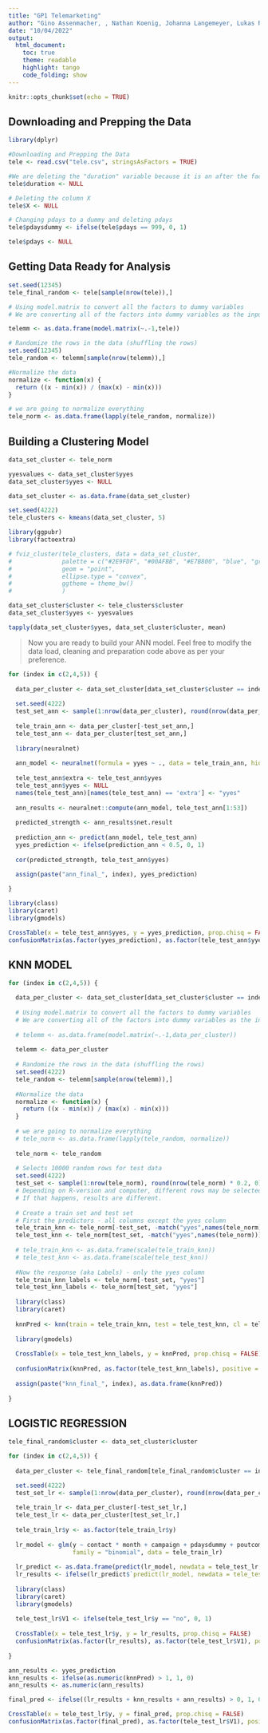 ```yaml
---
title: "GP1 Telemarketing"
author: "Gino Assenmacher, , Nathan Koenig, Johanna Langemeyer, Lukas Resch, Benjamin Roemer"
date: "10/04/2022"
output:
  html_document:
    toc: true
    theme: readable
    highlight: tango
    code_folding: show
---
```


```r
knitr::opts_chunk$set(echo = TRUE)
```

## Downloading and Prepping the Data

```r

library(dplyr)

#Downloading and Prepping the Data
tele <- read.csv("tele.csv", stringsAsFactors = TRUE)

#We are deleting the "duration" variable because it is an after the fact measurement. We only should be using variables that we know before the call
tele$duration <- NULL

# Deleting the column X
tele$X <- NULL

# Changing pdays to a dummy and deleting pdays
tele$pdaysdummy <- ifelse(tele$pdays == 999, 0, 1)

tele$pdays <- NULL
```

## Getting Data Ready for Analysis

```r

set.seed(12345)
tele_final_random <- tele[sample(nrow(tele)),]

# Using model.matrix to convert all the factors to dummy variables
# We are converting all of the factors into dummy variables as the input into knn has to be numeric

telemm <- as.data.frame(model.matrix(~.-1,tele))

# Randomize the rows in the data (shuffling the rows)
set.seed(12345)
tele_random <- telemm[sample(nrow(telemm)),]

#Normalize the data
normalize <- function(x) {
  return ((x - min(x)) / (max(x) - min(x)))
}

# we are going to normalize everything 
tele_norm <- as.data.frame(lapply(tele_random, normalize))

```

## Building a Clustering Model

```r

data_set_cluster <- tele_norm

yyesvalues <- data_set_cluster$yyes
data_set_cluster$yyes <- NULL

data_set_cluster <- as.data.frame(data_set_cluster)

set.seed(4222)
tele_clusters <- kmeans(data_set_cluster, 5)

library(ggpubr)
library(factoextra)

# fviz_cluster(tele_clusters, data = data_set_cluster,
#              palette = c("#2E9FDF", "#00AFBB", "#E7B800", "blue", "green"), 
#              geom = "point",
#              ellipse.type = "convex", 
#              ggtheme = theme_bw()
#              )

data_set_cluster$cluster <- tele_clusters$cluster
data_set_cluster$yyes <- yyesvalues

tapply(data_set_cluster$yyes, data_set_cluster$cluster, mean)


```

> Now you are ready to build your ANN model. Feel free to modify the data load, cleaning and preparation code above as per your preference.

```r

for (index in c(2,4,5)) {
  
  data_per_cluster <- data_set_cluster[data_set_cluster$cluster == index,]
  
  set.seed(4222)
  test_set_ann <- sample(1:nrow(data_per_cluster), round(nrow(data_per_cluster) * 0.2, 0))
  
  tele_train_ann <- data_per_cluster[-test_set_ann,]
  tele_test_ann <- data_per_cluster[test_set_ann,]
  
  library(neuralnet)
  
  ann_model <- neuralnet(formula = yyes ~ ., data = tele_train_ann, hidden = c(5,3))
  
  tele_test_ann$extra <- tele_test_ann$yyes
  tele_test_ann$yyes <- NULL
  names(tele_test_ann)[names(tele_test_ann) == 'extra'] <- "yyes" 
  
  ann_results <- neuralnet::compute(ann_model, tele_test_ann[1:53])
  
  predicted_strength <- ann_results$net.result
  
  prediction_ann <- predict(ann_model, tele_test_ann)
  yyes_prediction <- ifelse(prediction_ann < 0.5, 0, 1)
  
  cor(predicted_strength, tele_test_ann$yyes)
  
  assign(paste("ann_final_", index), yyes_prediction)

}

```

```r

library(class)
library(caret)
library(gmodels)

CrossTable(x = tele_test_ann$yyes, y = yyes_prediction, prop.chisq = FALSE)
confusionMatrix(as.factor(yyes_prediction), as.factor(tele_test_ann$yyes), positive = "1")

```

## KNN MODEL

```r

for (index in c(2,4,5)) {

  data_per_cluster <- data_set_cluster[data_set_cluster$cluster == index,]
  
  # Using model.matrix to convert all the factors to dummy variables
  # We are converting all of the factors into dummy variables as the input into knn has to be numeric
  
  # telemm <- as.data.frame(model.matrix(~.-1,data_per_cluster))
  
  telemm <- data_per_cluster
  
  # Randomize the rows in the data (shuffling the rows)
  set.seed(4222)
  tele_random <- telemm[sample(nrow(telemm)),]
  
  #Normalize the data
  normalize <- function(x) {
    return ((x - min(x)) / (max(x) - min(x)))
  }
  
  # we are going to normalize everything 
  # tele_norm <- as.data.frame(lapply(tele_random, normalize))
  
  tele_norm <- tele_random
  
  # Selects 10000 random rows for test data
  set.seed(4222)
  test_set <- sample(1:nrow(tele_norm), round(nrow(tele_norm) * 0.2, 0))
  # Depending on R-version and computer, different rows may be selected. 
  # If that happens, results are different. 
  
  # Create a train set and test set
  # First the predictors - all columns except the yyes column
  tele_train_knn <- tele_norm[-test_set, -match("yyes",names(tele_norm))]
  tele_test_knn <- tele_norm[test_set, -match("yyes",names(tele_norm))]
  
  # tele_train_knn <- as.data.frame(scale(tele_train_knn))
  # tele_test_knn <- as.data.frame(scale(tele_test_knn))
  
  #Now the response (aka Labels) - only the yyes column
  tele_train_knn_labels <- tele_norm[-test_set, "yyes"]
  tele_test_knn_labels <- tele_norm[test_set, "yyes"]
  
  library(class)
  library(caret)
  
  knnPred <- knn(train = tele_train_knn, test = tele_test_knn, cl = tele_train_knn_labels, k = 3)
  
  library(gmodels)
  
  CrossTable(x = tele_test_knn_labels, y = knnPred, prop.chisq = FALSE)
  
  confusionMatrix(knnPred, as.factor(tele_test_knn_labels), positive = "1")
  
  assign(paste("knn_final_", index), as.data.frame(knnPred))
  
}
```


## LOGISTIC REGRESSION

```r

tele_final_random$cluster <- data_set_cluster$cluster

for (index in c(2,4,5)) {
  
  data_per_cluster <- tele_final_random[tele_final_random$cluster == index,]

  set.seed(4222)
  test_set_lr <- sample(1:nrow(data_per_cluster), round(nrow(data_per_cluster) * 0.2, 0))
  
  tele_train_lr <- data_per_cluster[-test_set_lr,]
  tele_test_lr <- data_per_cluster[test_set_lr,]
  
  tele_train_lr$y <- as.factor(tele_train_lr$y)
  
  lr_model <- glm(y ~ contact * month + campaign + pdaysdummy + poutcome + emp.var.rate + cons.price.idx + cons.conf.idx,
                  family = "binomial", data = tele_train_lr)
  
  lr_predict <- as.data.frame(predict(lr_model, newdata = tele_test_lr, type = "response"))
  lr_results <- ifelse(lr_predict$`predict(lr_model, newdata = tele_test_lr, type = "response")` > 0.25, 1, 0)
  
  library(class)
  library(caret)
  library(gmodels)
  
  tele_test_lr$V1 <- ifelse(tele_test_lr$y == "no", 0, 1)
  
  CrossTable(x = tele_test_lr$y, y = lr_results, prop.chisq = FALSE)
  confusionMatrix(as.factor(lr_results), as.factor(tele_test_lr$V1), positive = "1")
  
}

```

```r

ann_results <- yyes_prediction
knn_results <- ifelse(as.numeric(knnPred) > 1, 1, 0)
ann_results <- as.numeric(ann_results)

final_pred <- ifelse((lr_results + knn_results + ann_results) > 0, 1, 0)

CrossTable(x = tele_test_lr$y, y = final_pred, prop.chisq = FALSE)
confusionMatrix(as.factor(final_pred), as.factor(tele_test_lr$V1), positive = "1")

```

